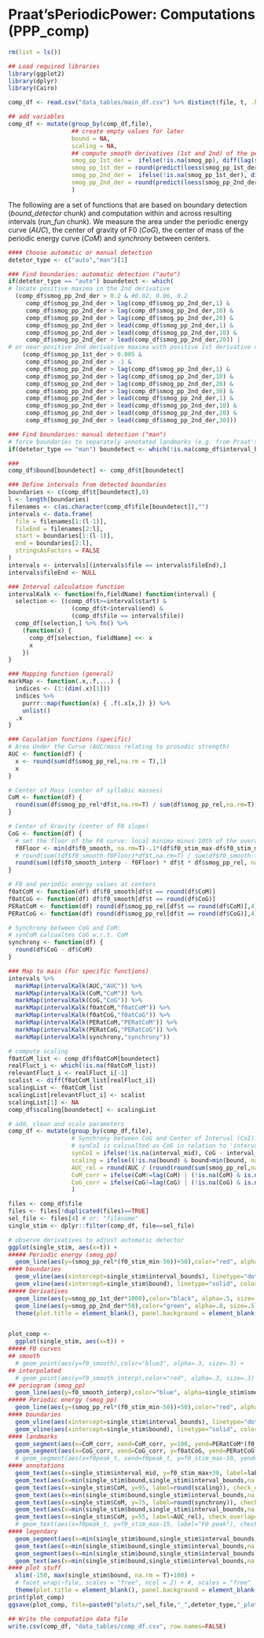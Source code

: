 # Praat'sPeriodicPower: Computations (PPP_comp) 

```r
rm(list = ls())

## Load required libraries 
library(ggplot2)
library(dplyr)
library(Cairo)
```

```r
comp_df <- read.csv("data_tables/main_df.csv") %>% distinct(file, t, .keep_all = TRUE)

## add variables
comp_df <- mutate(group_by(comp_df,file),
                  ## create empty values for later
                  bound = NA,
                  scaling = NA,
                  ## compute smooth derivatives (1st and 2nd) of the periodic energy curve
                  smog_pp_1st_der =  ifelse(!is.na(smog_pp), diff(lag(smog_pp,1)), 0),
                  smog_pp_1st_der = round(predict(loess(smog_pp_1st_der~t, data=comp_df$file, span=0.1, degree = 1, na.action = "na.exclude")),7),
                  smog_pp_2nd_der =  ifelse(!is.na(smog_pp_1st_der), diff(lag(smog_pp_1st_der,1))*1000, 0),
                  smog_pp_2nd_der = round(predict(loess(smog_pp_2nd_der~t, data=comp_df$file, span=0.1, degree = 1, na.action = "na.exclude")),7)
                  )

```

The following are a set of functions that are based on boundary detection (*bound_detector* chunk) and computation within and across resulting intervals (*run_fun* chunk). We measure the area under the periodic energy curve (*AUC*), the center of gravity of F0 (*CoG*), the center of mass of the periodic energy curve (*CoM*) and *synchrony* between centers.

```r
#### Choose automatic or manual detection
detetor_type <- c("auto","man")[1]

### Find boundaries: automatic detection ("auto")
if(detetor_type == "auto") boundetect <- which(
# locate positive maxima in the 2nd derivative
  (comp_df$smog_pp_2nd_der > 0.2 & #0.02, 0.06, 0.2
     comp_df$smog_pp_2nd_der > lag(comp_df$smog_pp_2nd_der,1) &
     comp_df$smog_pp_2nd_der > lag(comp_df$smog_pp_2nd_der,10) &
     comp_df$smog_pp_2nd_der > lag(comp_df$smog_pp_2nd_der,20) &
     comp_df$smog_pp_2nd_der > lead(comp_df$smog_pp_2nd_der,1) &
     comp_df$smog_pp_2nd_der > lead(comp_df$smog_pp_2nd_der,10) &
     comp_df$smog_pp_2nd_der > lead(comp_df$smog_pp_2nd_der,20)) |
# or near-positive 2nd derivative maxima with positive 1st derivative values
    (comp_df$smog_pp_1st_der > 0.005 &
     comp_df$smog_pp_2nd_der > -1 &
     comp_df$smog_pp_2nd_der > lag(comp_df$smog_pp_2nd_der,1) &
     comp_df$smog_pp_2nd_der > lag(comp_df$smog_pp_2nd_der,10) &
     comp_df$smog_pp_2nd_der > lag(comp_df$smog_pp_2nd_der,20) &
     comp_df$smog_pp_2nd_der > lag(comp_df$smog_pp_2nd_der,30) &
     comp_df$smog_pp_2nd_der > lead(comp_df$smog_pp_2nd_der,1) &
     comp_df$smog_pp_2nd_der > lead(comp_df$smog_pp_2nd_der,10) &
     comp_df$smog_pp_2nd_der > lead(comp_df$smog_pp_2nd_der,20) &
     comp_df$smog_pp_2nd_der > lead(comp_df$smog_pp_2nd_der,30)))

### Find boundaries: manual detection ("man")
# force boundaries to separately annotated landmarks (e.g. from Praat's TextGrid)
if(detetor_type == "man") boundetect <- which(!is.na(comp_df$interval_bounds))

###
comp_df$bound[boundetect] <- comp_df$t[boundetect]

```

```r

### Define intervals from detected boundaries
boundaries <- c(comp_df$t[boundetect],0)
l <- length(boundaries)
filenames <- c(as.character(comp_df$file[boundetect]),"")
intervals <- data.frame(
  file = filenames[1:(l-1)],
  fileEnd = filenames[2:l],
  start = boundaries[1:(l-1)],
  end = boundaries[2:l],
  stringsAsFactors = FALSE
)
intervals <- intervals[(intervals$file == intervals$fileEnd),]
intervals$fileEnd <- NULL

### Interval calculation function
intervalKalk <- function(fn,fieldName) function(interval) {
  selection <- ((comp_df$t>=interval$start) &
                  (comp_df$t<interval$end) &
                  (comp_df$file == interval$file))
  comp_df[selection,] %>% fn() %>% 
    (function(x) {
      comp_df[selection, fieldName] <<- x
      x
    })
}

### Mapping function (general)
markMap <- function(.x,.f,...) {
  indices <- (1:(dim(.x)[1]))
  indices %>%
    purrr::map(function(x) { .f(.x[x,]) }) %>%
    unlist()
  .x
}

### Caculation functions (specific)
# Area Under the Curve (AUC/mass relating to prosodic strength)
AUC <- function(df) {
  x <- round(sum(df$smog_pp_rel,na.rm = T),1) 
  x
}

# Center of Mass (center of syllabic masses)
CoM <- function(df) {
  round(sum(df$smog_pp_rel*df$t,na.rm=T) / sum(df$smog_pp_rel,na.rm=T))
}

# Center of Gravity (center of F0 slope)
CoG <- function(df) {
  # set the floor of the F0 curve: local minima minus 10th of the overall range
  f0Floor <- min(df$f0_smooth, na.rm=T)-.1*(df$f0_stim_max-df$f0_stim_min) 
  # round(sum((df$f0_smooth-f0Floor)*df$t,na.rm=T) / sum(df$f0_smooth-f0Floor,na.rm=T))
  round(sum((df$f0_smooth_interp - f0Floor) * df$t * df$smog_pp_rel, na.rm=T) / sum((df$f0_smooth_interp - f0Floor) * df$smog_pp_rel, na.rm=T))
}

# F0 and periodic energy values at centers
f0atCoM <- function(df) df$f0_smooth[df$t == round(df$CoM)] 
f0atCoG <- function(df) df$f0_smooth[df$t == round(df$CoG)]
PERatCoM <- function(df) round(df$smog_pp_rel[df$t == round(df$CoM)],4)
PERatCoG <- function(df) round(df$smog_pp_rel[df$t == round(df$CoG)],4)

# Synchrony between CoG and CoM: 
# synCoM calcualtes CoG w.r.t. CoM
synchrony <- function(df) {
  round(df$CoG - df$CoM)
}

### Map to main (for specific functions)
intervals %>%
  markMap(intervalKalk(AUC,"AUC")) %>%
  markMap(intervalKalk(CoM,"CoM")) %>%
  markMap(intervalKalk(CoG,"CoG")) %>%
  markMap(intervalKalk(f0atCoM,"f0atCoM")) %>%
  markMap(intervalKalk(f0atCoG,"f0atCoG")) %>%
  markMap(intervalKalk(PERatCoM,"PERatCoM")) %>%
  markMap(intervalKalk(PERatCoG,"PERatCoG")) %>%
  markMap(intervalKalk(synchrony,"synchrony"))

# compute scaling
f0atCoM_list <- comp_df$f0atCoM[boundetect]
realFluct_i <- which(!is.na(f0atCoM_list))
relevantFluct_i <- realFluct_i[-1]
scalist <- diff(f0atCoM_list[realFluct_i])
scalingList <- f0atCoM_list
scalingList[relevantFluct_i] <- scalist
scalingList[1] <- NA  
comp_df$scaling[boundetect] <- scalingList

# add, clean and scale parameters
comp_df <- mutate(group_by(comp_df,file),
                  # Synchrony between CoG and Center of Interval (CoI): 
                  # synCoI is calcualted as CoG in relation to 'interval_mid'
                  synCoI = ifelse(!is.na(interval_mid), CoG - interval_mid, NA),
                  scaling = ifelse((!is.na(bound) & bound>min(bound, na.rm = T) & !is.na(f0atCoM)), scaling, NA),
                  AUC_rel = round(AUC / (round(round(sum(smog_pp_rel,na.rm = T),1) / length(levels(as.factor(CoM))),1)), 2),
                  CoM_corr = ifelse(CoM!=lag(CoM) | (!is.na(CoM) & is.na(lag(CoM))),CoM,NA),
                  CoG_corr = ifelse(CoG!=lag(CoG) | (!is.na(CoG) & is.na(lag(CoG))),CoG,NA)
                  )

```

```r

files <- comp_df$file
files <- files[!duplicated(files)==TRUE]
sel_file <- files[4] # or: "filename" 
single_stim <- dplyr::filter(comp_df, file==sel_file)

# observe derivatives to adjust automatic detector
ggplot(single_stim, aes(x=t)) +
##### Periodic energy (smog_pp)
  geom_line(aes(y=(smog_pp_rel*(f0_stim_min-50))+50),color="red", alpha=.5, size=1.5) +
#### boundaries
  geom_vline(aes(xintercept=single_stim$interval_bounds), linetype="dotted", color="black", size=.5, alpha=.5) +
  geom_vline(aes(xintercept=single_stim$bound), linetype="solid", color="red", size=1.5, alpha=.3) + 
##### Derivatives
  geom_line(aes(y=smog_pp_1st_der*1000),color="black", alpha=.5, size=.5) +
  geom_line(aes(y=smog_pp_2nd_der*50),color="green", alpha=.8, size=.5) +
  theme(plot.title = element_blank(), panel.background = element_blank(), plot.background = element_rect(fill = "white"), panel.grid = element_blank(), axis.title = element_blank(), axis.text.x = element_text(size = 8), axis.text.y = element_text(size = 8), axis.ticks = element_blank(), strip.text = element_text(size = 8)) 


plot_comp <-
  ggplot(single_stim, aes(x=t)) +
##### F0 curves
## smooth
  # geom_point(aes(y=f0_smooth),color="blue3", alpha=.3, size=.3) +
## interpolated
  # geom_point(aes(y=f0_smooth_interp),color="red", alpha=.3, size=.3) +
## periogram (smog_pp)
  geom_line(aes(y=f0_smooth_interp),color="blue", alpha=single_stim$smog_pp_rel, size=single_stim$smog_pp_rel*3.5) +
##### Periodic energy (smog_pp)
  geom_line(aes(y=(smog_pp_rel*(f0_stim_min-50))+50),color="red", alpha=.5, size=.5) +
#### boundaries
  geom_vline(aes(xintercept=single_stim$interval_bounds), linetype="dotted", color="black", size=.5, alpha=.5) +
  geom_vline(aes(xintercept=single_stim$bound), linetype="solid", color="red", size=.5, alpha=.3) + 
#### landmarks 
  geom_segment(aes(x=CoM_corr, xend=CoM_corr, y=100, yend=PERatCoM*(f0_stim_min-50)+50), position = "dodge", color="red", size=.3, alpha=.8, linetype = "longdash", lineend = "round") + 
  geom_segment(aes(x=CoG_corr, xend=CoG_corr, y=f0atCoG, yend=PERatCoG*(f0_stim_min-50)+50), position = "dodge", color="blue", size=.3, alpha=.8, linetype = "dotdash", lineend = "round") +
  # geom_segment(aes(x=f0peak_t, xend=f0peak_t, y=f0_stim_max-10, yend=f0_stim_max+10), position = "dodge", color="#E066FF", size=1, alpha=.8, linetype = "solid", lineend = "round") +
#### annotations
  geom_text(aes(x=single_stim$interval_mid, y=f0_stim_max+30, label=label, check_overlap=T), color="black", size=7, family= "Times") +
  geom_text(aes(x=min(single_stim$bound,single_stim$interval_bounds,na.rm = T)-5, y=95, label="Scaling (difference in Hz):"), check_overlap=T, color="black", size=3, family= "Helvetica", hjust="right") + 
  geom_text(aes(x=single_stim$CoM, y=95, label=round(scaling)), check_overlap=T, color="black", size=3, family= "Helvetica") + 
  geom_text(aes(x=min(single_stim$bound,single_stim$interval_bounds,na.rm = T)-5, y=75, label="Synchrony (distance in ms):"), check_overlap=T, color="black", size=3, family= "Helvetica", hjust="right") + 
  geom_text(aes(x=single_stim$CoM, y=75, label=round(synchrony)), check_overlap=T, color="black", size=3, family= "Helvetica") +
  geom_text(aes(x=min(single_stim$bound,single_stim$interval_bounds,na.rm = T)-5, y=55, label="Mass (relative AUC):"), check_overlap=T, color="black", size=3, family= "Helvetica", hjust="right") + 
  geom_text(aes(x=single_stim$CoM, y=55, label=AUC_rel), check_overlap=T, color="black", size=3, family= "Helvetica") +
  # geom_text(aes(x=f0peak_t, y=f0_stim_max-15, label="F0 peak"), check_overlap=T, color="#E066FF", size=3, family= "Helvetica") +
#### legendary
  geom_segment(aes(x=min(single_stim$bound,single_stim$interval_bounds,na.rm = T)-10, xend=min(single_stim$bound,single_stim$interval_bounds,na.rm = T)-10, y=115, yend=135), color="red", size=.3, alpha=.8, linetype = "dashed", lineend = "round", position = "dodge") +
  geom_text(aes(x=min(single_stim$bound,single_stim$interval_bounds,na.rm = T)-20, y=125), label="CoM", color="red", alpha=1, size=3, family = "Helvetica", check_overlap=T, na.rm = T, hjust="right") +
  geom_segment(aes(x=min(single_stim$bound,single_stim$interval_bounds,na.rm = T)-10, xend=min(single_stim$bound,single_stim$interval_bounds,na.rm = T)-10, y=140, yend=160), color="blue", size=.3, alpha=.8, linetype = "dotdash", lineend = "round", position = "dodge") +
  geom_text(aes(x=min(single_stim$bound,single_stim$interval_bounds,na.rm = T)-20, y=150), label="CoG", color="blue", alpha=1, size=3, family = "Helvetica", check_overlap=T, na.rm = T, hjust="right") +
#### plot stuff
  xlim(-150, max(single_stim$bound, na.rm = T)+100) +
  # facet_wrap(~file, scales = "free", ncol = 2) + #, scales = "free"
  theme(plot.title = element_blank(), panel.background = element_blank(), plot.background = element_rect(fill = "white"), panel.grid = element_blank(), axis.title = element_blank(), axis.text.x = element_text(size = 8), axis.text.y = element_text(size = 8), axis.ticks = element_blank(), strip.text = element_text(size = 8)) 
print(plot_comp)
ggsave(plot_comp, file=paste0("plots/",sel_file,"_",detetor_type,"_plot_comp.pdf"),device=cairo_pdf)

```

```r
## Write the computation data file
write.csv(comp_df, "data_tables/comp_df.csv", row.names=FALSE)
```